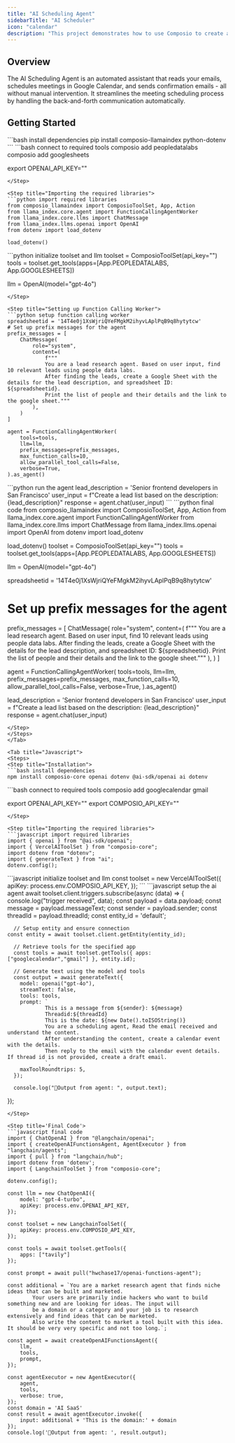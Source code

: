 ```yaml
---
title: "AI Scheduling Agent"
sidebarTitle: "AI Scheduler"
icon: "calendar"
description: "This project demonstrates how to use Composio to create a scheduling agent."
---
```


## Overview
The AI Scheduling Agent is an automated assistant that reads your emails, schedules meetings in Google Calendar, and sends confirmation emails - all without manual intervention. It streamlines the meeting scheduling process by handling the back-and-forth communication automatically.

## Getting Started  

<Tabs>
<Tab title="Python">
<Steps>
<Step title="Installation">
```bash install dependencies
pip install composio-llamaindex python-dotenv
```
</Step>

<Step title="Connecting to tools and models">
```bash connect to required tools
composio add peopledatalabs
composio add googlesheets

export OPENAI_API_KEY="<your-openai-api-key>"
```
</Step>

<Step title="Importing the required libraries">
```python import required libraries
from composio_llamaindex import ComposioToolSet, App, Action
from llama_index.core.agent import FunctionCallingAgentWorker
from llama_index.core.llms import ChatMessage
from llama_index.llms.openai import OpenAI
from dotenv import load_dotenv

load_dotenv()
```
</Step>

<Step title="Initializing the Tools and the LLM">
```python initialize toolset and llm
toolset = ComposioToolSet(api_key="")
tools = toolset.get_tools(apps=[App.PEOPLEDATALABS, App.GOOGLESHEETS])

llm = OpenAI(model="gpt-4o")
```
</Step>

<Step title="Setting up Function Calling Worker">
```python setup function calling worker
spreadsheetid = '14T4e0j1XsWjriQYeFMgkM2ihyvLAplPqB9q8hytytcw'
# Set up prefix messages for the agent
prefix_messages = [
    ChatMessage(
        role="system",
        content=(
            f"""
            You are a lead research agent. Based on user input, find 10 relevant leads using people data labs.
            After finding the leads, create a Google Sheet with the details for the lead description, and spreadsheet ID: ${spreadsheetid}.
            Print the list of people and their details and the link to the google sheet."""
        ),
    )
]

agent = FunctionCallingAgentWorker(
    tools=tools,
    llm=llm,
    prefix_messages=prefix_messages,
    max_function_calls=10,
    allow_parallel_tool_calls=False,
    verbose=True,
).as_agent()
```
</Step>

<Step title="Executing the Agent">
```python run the agent
lead_description = 'Senior frontend developers in San Francisco'
user_input = f"Create a lead list based on the description: {lead_description}"
response = agent.chat(user_input)
```
</Step>

<Step title='Final Code'>
```python final code
from composio_llamaindex import ComposioToolSet, App, Action
from llama_index.core.agent import FunctionCallingAgentWorker
from llama_index.core.llms import ChatMessage
from llama_index.llms.openai import OpenAI
from dotenv import load_dotenv

load_dotenv()
toolset = ComposioToolSet(api_key="")
tools = toolset.get_tools(apps=[App.PEOPLEDATALABS, App.GOOGLESHEETS])

llm = OpenAI(model="gpt-4o")

spreadsheetid = '14T4e0j1XsWjriQYeFMgkM2ihyvLAplPqB9q8hytytcw'
# Set up prefix messages for the agent
prefix_messages = [
    ChatMessage(
        role="system",
        content=(
            f"""
            You are a lead research agent. Based on user input, find 10 relevant leads using people data labs.
            After finding the leads, create a Google Sheet with the details for the lead description, and spreadsheet ID: ${spreadsheetid}.
            Print the list of people and their details and the link to the google sheet."""
        ),
    )
]

agent = FunctionCallingAgentWorker(
    tools=tools,
    llm=llm,
    prefix_messages=prefix_messages,
    max_function_calls=10,
    allow_parallel_tool_calls=False,
    verbose=True,
).as_agent()

lead_description = 'Senior frontend developers in San Francisco'
user_input = f"Create a lead list based on the description: {lead_description}"
response = agent.chat(user_input)
```
</Step>
</Steps>
</Tab>

<Tab title="Javascript">
<Steps>
<Step title="Installation">
```bash install dependencies
npm install composio-core openai dotenv @ai-sdk/openai ai dotenv
```
</Step>

<Step title="Connecting to tools and models">
```bash connect to required tools
composio add googlecalendar gmail

export OPENAI_API_KEY="<your-openai-api-key>"
export COMPOSIO_API_KEY="<your-composio-api-key>"
```
</Step>

<Step title="Importing the required libraries">
```javascript import required libraries
import { openai } from "@ai-sdk/openai";
import { VercelAIToolSet } from "composio-core";
import dotenv from "dotenv";
import { generateText } from "ai";
dotenv.config();
```
</Step>

<Step title="Initializing the Toolset">
```javascript initialize toolset and llm
const toolset = new VercelAIToolSet({
  apiKey: process.env.COMPOSIO_API_KEY,
});
```
</Step>

<Step title="Subscribing to the trigger, configuring the agent">
```javascript setup the ai agent
await toolset.client.triggers.subscribe(async (data) => {
    console.log("trigger received", data);
    const payload = data.payload;
    const message = payload.messageText;
    const sender = payload.sender;
    const threadId = payload.threadId;
    const entity_id = 'default';
    
      // Setup entity and ensure connection
    const entity = await toolset.client.getEntity(entity_id);
    
      // Retrieve tools for the specified app
      const tools = await toolset.getTools({ apps: ["googlecalendar","gmail"] }, entity.id);
      
      // Generate text using the model and tools
      const output = await generateText({
        model: openai("gpt-4o"),
        streamText: false,
        tools: tools,
        prompt: `
                This is a message from ${sender}: ${message}
                Threadid:${threadId}
                This is the date: ${new Date().toISOString()}
                You are a scheduling agent, Read the email received and understand the content.
                After understanding the content, create a calendar event with the details.
                Then reply to the email with the calendar event details. If thread id is not provided, create a draft email.
                `, 
        maxToolRoundtrips: 5,
      });
    
      console.log("🎉Output from agent: ", output.text);

});
```
</Step>

<Step title='Final Code'>
```javascript final code
import { ChatOpenAI } from "@langchain/openai";
import { createOpenAIFunctionsAgent, AgentExecutor } from "langchain/agents";
import { pull } from "langchain/hub";
import dotenv from 'dotenv';
import { LangchainToolSet } from "composio-core";

dotenv.config();

const llm = new ChatOpenAI({
    model: "gpt-4-turbo",
    apiKey: process.env.OPENAI_API_KEY,
});

const toolset = new LangchainToolSet({
    apiKey: process.env.COMPOSIO_API_KEY,
});

const tools = await toolset.getTools({
    apps: ["tavily"]
});

const prompt = await pull("hwchase17/openai-functions-agent");

const additional = `You are a market research agent that finds niche ideas that can be built and marketed. 
        Your users are primarily indie hackers who want to build something new and are looking for ideas. The input will 
        be a domain or a category and your job is to research extensively and find ideas that can be marketed.
        Also write the content to market a tool built with this idea. It should be very very specific and not too long.`;

const agent = await createOpenAIFunctionsAgent({
    llm,
    tools,
    prompt,
});

const agentExecutor = new AgentExecutor({
    agent,
    tools,
    verbose: true,
});
const domain = 'AI SaaS'
const result = await agentExecutor.invoke({
    input: additional + 'This is the domain:' + domain
});
console.log('🎉Output from agent: ', result.output);

```
</Step>
</Steps>
</Tab>
</Tabs>
